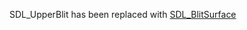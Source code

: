 <!-- pragma section-numbers off -->
<!-- pragma camelcase off -->

SDL_UpperBlit has been replaced with [[SDL_BlitSurface]]
